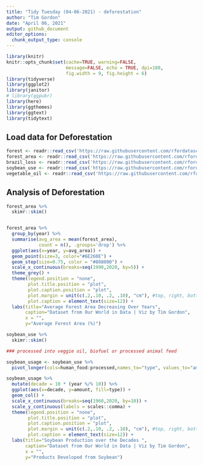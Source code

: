 ```yaml
---
title: "Tidy Tuesday (04-06-2021) - deforestation"
author: "Tim Gordon"
date: "April 06, 2021"
output: github_document
editor_options:
  chunk_output_type: console
---
```


```r
library(knitr)
knitr::opts_chunk$set(cache=TRUE, warning=FALSE,
                      message=FALSE, echo = TRUE, dpi=180,
                      fig.width = 9, fig.height = 6)
library(tidyverse)
library(ggplot2)
library(janitor)
# library(ggpubr)
library(here)
library(ggthemes)
library(ggtext)
library(tidytext)
```

## Load data for Deforestation

```r
forest <- readr::read_csv('https://raw.githubusercontent.com/rfordatascience/tidytuesday/master/data/2021/2021-04-06/forest.csv')
forest_area <- readr::read_csv('https://raw.githubusercontent.com/rfordatascience/tidytuesday/master/data/2021/2021-04-06/forest_area.csv')
brazil_loss <- readr::read_csv('https://raw.githubusercontent.com/rfordatascience/tidytuesday/master/data/2021/2021-04-06/brazil_loss.csv')
soybean_use <- readr::read_csv('https://raw.githubusercontent.com/rfordatascience/tidytuesday/master/data/2021/2021-04-06/soybean_use.csv')
vegetable_oil <- readr::read_csv('https://raw.githubusercontent.com/rfordatascience/tidytuesday/master/data/2021/2021-04-06/vegetable_oil.csv')

```

## Analysis of Deforestation

```r

forest_area %>%
  skimr::skim()


forest_area %>%
  group_by(year) %>%
  summarise(avg_area = mean(forest_area),
            count = n(), .groups='drop') %>%
  ggplot(aes(x=year, y=avg_area)) +
  geom_point(size=3, color="#6E260E") +
  geom_step(size=0.75, color = "#808000") +
  scale_x_continuous(breaks=seq(1990,2020, by=5)) +
  theme_grey() +
  theme(legend.position = "none",
        plot.title.position = "plot",
        plot.caption.position = "plot",
        plot.margin = unit(c(.2,.10, .2, .10), "cm"), #top, right, bottom, left
        plot.caption = element_text(size=12)) +
  labs(title="Average Forest Area Decreasing Over Years",
       caption="Dataset from Our World in Data | Viz by Tim Gordon",
       x = "",
       y="Average Forest Area (%)") 
```


```r
soybean_use %>%
  skimr::skim()

### processed into veggie oil, biofuel or processed animal feed

soybean_usage <- soybean_use %>%
  pivot_longer(cols=human_food:processed,names_to="type", values_to="amount") 

soybean_usage %>%
  mutate(decade = 10 * (year %/% 10)) %>%
  ggplot(aes(x=decade, y=amount, fill=type)) +
  geom_col() +
  scale_x_continuous(breaks=seq(1960,2020, by=10)) +
  scale_y_continuous(labels = scales::comma) +
  theme(legend.position = "none",
        plot.title.position = "plot",
        plot.caption.position = "plot",
        plot.margin = unit(c(.2,.10, .2, .10), "cm"), #top, right, bottom, left
        plot.caption = element_text(size=12)) +
  labs(title="Soybean Production over the Decades ",
       caption="Dataset from Our World in Data | Viz by Tim Gordon",
       x = "",
       y="Products Developed from Soybean")
```




